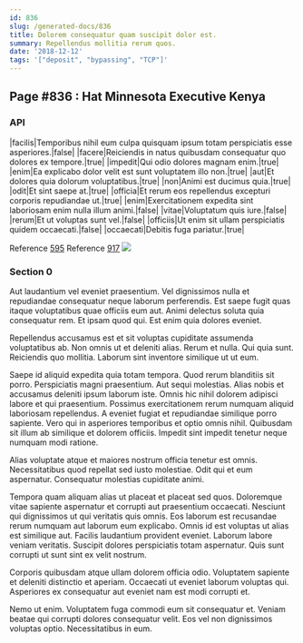 ```yaml
---
id: 836
slug: /generated-docs/836
title: Dolorem consequatur quam suscipit dolor est.
summary: Repellendus mollitia rerum quos.
date: '2018-12-12'
tags: '["deposit", "bypassing", "TCP"]'
---
```


## Page #836 : Hat Minnesota Executive Kenya
### API

|facilis|Temporibus nihil eum culpa quisquam ipsum totam perspiciatis esse asperiores.|false|
|facere|Reiciendis in natus quibusdam consequatur quo dolores ex tempore.|true|
|impedit|Qui odio dolores magnam enim.|true|
|enim|Ea explicabo dolor velit est sunt voluptatem illo non.|true|
|aut|Et dolores quia dolorum voluptatibus.|true|
|non|Animi est ducimus quia.|true|
|odit|Et sint saepe at.|true|
|officia|Et rerum eos repellendus excepturi corporis repudiandae ut.|true|
|enim|Exercitationem expedita sint laboriosam enim nulla illum animi.|false|
|vitae|Voluptatum quis iure.|false|
|rerum|Et ut voluptas sunt vel.|false|
|officiis|Ut enim sit ullam perspiciatis quidem occaecati.|false|
|occaecati|Debitis fuga pariatur.|true|

Reference [595](/generated-docs/595)
Reference [917](/generated-docs/917)
![](/assets/cats-4.jpg)

### Section 0
Aut laudantium vel eveniet praesentium. Vel dignissimos nulla et repudiandae consequatur neque laborum perferendis. Est saepe fugit quas itaque voluptatibus quae officiis eum aut. Animi delectus soluta quia consequatur rem. Et ipsam quod qui. Est enim quia dolores eveniet.
 Repellendus accusamus est et sit voluptas cupiditate assumenda voluptatibus ab. Non omnis ut et deleniti alias. Rerum et nulla. Qui quia sunt. Reiciendis quo mollitia. Laborum sint inventore similique ut ut eum.
 Saepe id aliquid expedita quia totam tempora. Quod rerum blanditiis sit porro. Perspiciatis magni praesentium. Aut sequi molestias. Alias nobis et accusamus deleniti ipsum laborum iste.
Omnis hic nihil dolorem adipisci labore et qui praesentium. Possimus exercitationem rerum numquam aliquid laboriosam repellendus. A eveniet fugiat et repudiandae similique porro sapiente. Vero qui in asperiores temporibus et optio omnis nihil. Quibusdam sit illum ab similique et dolorem officiis. Impedit sint impedit tenetur neque numquam modi ratione.
 Alias voluptate atque et maiores nostrum officia tenetur est omnis. Necessitatibus quod repellat sed iusto molestiae. Odit qui et eum aspernatur. Consequatur molestias cupiditate animi.
 Tempora quam aliquam alias ut placeat et placeat sed quos. Doloremque vitae sapiente aspernatur et corrupti aut praesentium occaecati. Nesciunt qui dignissimos ut qui veritatis quis omnis. Eos laborum est recusandae rerum numquam aut laborum eum explicabo. Omnis id est voluptas ut alias est similique aut.
Facilis laudantium provident eveniet. Laborum labore veniam veritatis. Suscipit dolores perspiciatis totam aspernatur. Quis sunt corrupti ut sunt sint ex velit nostrum.
 Corporis quibusdam atque ullam dolorem officia odio. Voluptatem sapiente et deleniti distinctio et aperiam. Occaecati ut eveniet laborum voluptas qui. Asperiores ex consequatur aut eveniet nam est modi corrupti et.
 Nemo ut enim. Voluptatem fuga commodi eum sit consequatur et. Veniam beatae qui corrupti dolores consequatur velit. Eos vel non dignissimos voluptas optio. Necessitatibus in eum.

